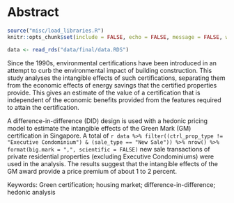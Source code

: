 
\pagenumbering{roman}

\frontmatter

# Abstract

```r
source("misc/load_libraries.R")
knitr::opts_chunk$set(include = FALSE, echo = FALSE, message = FALSE, warning = FALSE, cache = FALSE)
```

```r
data <- read_rds("data/final/data.RDS")
```

Since the 1990s, environmental certifications have been introduced in an attempt to curb the environmental impact of building construction. This study analyses the intangible effects of such certifications, separating them from the economic effects of energy savings that the certified properties provide. This gives an estimate of the value of a certification that is independent of the economic benefits provided from the features required to attain the certification.

A difference-in-difference (DID) design is used with a hedonic pricing model to estimate the intangible effects of the Green Mark (GM) certification in Singapore. A total of `r data %>% filter((ctrl_prop_type != "Executive Condominium") & (sale_type == "New Sale")) %>% nrow() %>% format(big.mark = ",", scientific = FALSE)` new sale transactions of private residential properties (excluding Executive Condominiums) were used in the analysis. The results suggest that the intangible effects of the GM award provide a price premium of about 1 to 2 percent.

\vspace*{\fill}

Keywords: Green certification; housing market; difference-in-difference; hedonic analysis

\newpage